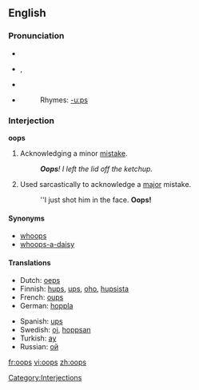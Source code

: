 {{see|OOPS}}
==English==

===Pronunciation===
*{{IPA|/uːps/, /ʊps/}}
*{{AHD|o͞ops}}, {{SAMPA|/u:ps/}}
*{{audio|en-us-oops.ogg|Audio (US)}}
*{{audio|en-uk-Oops.ogg|Audio (UK)}}
*:Rhymes: [[Rhymes:English:-uːps|-uːps]]

===Interjection===
'''oops'''

# Acknowledging a minor [[mistake]].
#:'''''Oops'''!  I left the lid off the ketchup.'' 
# Used sarcastically to acknowledge a [[major]] mistake.
#:''I just shot him in the face.  '''Oops!'''

====Synonyms====
*[[whoops]]
*[[whoops-a-daisy]]

====Translations====
{{top}}
*Dutch: [[oeps]]
*Finnish: [[hups]], [[ups]], [[oho]], [[hupsista]]
*French: [[oups]]
*German: [[hoppla]]
{{mid}}
*Spanish: [[ups]]
*Swedish: [[oj]], [[hoppsan]]
*Turkish: [[ay]] <!----(Pronounced "I!")---->
*Russian: [[ой]]
{{bottom}} 

[[Category:Interjections]]

[[fr:oops]]
[[vi:oops]]
[[zh:oops]]